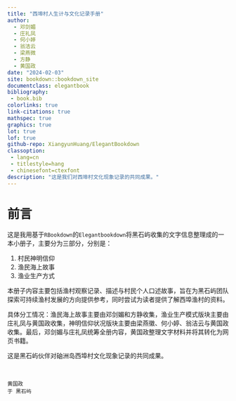 --- 
title: "西埠村人生计与文化记录手册"
author: 
  - 邓剑媚
  - 庄礼凤
  - 何小婷
  - 翁洁云
  - 梁燕微
  - 方静
  - 黄国政
date: "2024-02-03"
site: bookdown::bookdown_site
documentclass: elegantbook
bibliography: 
 - book.bib
colorlinks: true
link-citations: true
mathspec: true
graphics: true
lot: true
lof: true
github-repo: XiangyunHuang/ElegantBookdown
classoption: 
 - lang=cn
 - titlestyle=hang
 - chinesefont=ctexfont
description: "这是我们对西埠村文化现象记录的共同成果。"
---

\mainmatter

# 前言 {-}

这是我用基于`RBookdown`的`Elegantbookdown`将黑石屿收集的文字信息整理成的一本小册子，主要分为三部分，分别是：

1. 村民神明信仰
2. 渔民海上故事
3. 渔业生产方式

本册子内容主要包括渔村观察记录、描述与村民个人口述故事，旨在为黑石屿团队探索可持续渔村发展的方向提供参考，同时尝试为读者提供了解西埠渔村的资料。

具体分工情况：渔民海上故事主要由邓剑媚和方静收集，渔业生产模式版块主要由庄礼凤与黄国政收集，神明信仰状况版块主要由梁燕徽、何小婷、翁洁云与黄国政收集。最后，邓剑媚与庄礼凤统筹全册内容，黄国政整理文字材料并将其转化为网页书籍。

这是黑石屿伙伴对硇洲岛西埠村文化现象记录的共同成果。

<br>

```{block2, type='flushright', html.tag='p'}
黄国政  
于 黑石屿
```
